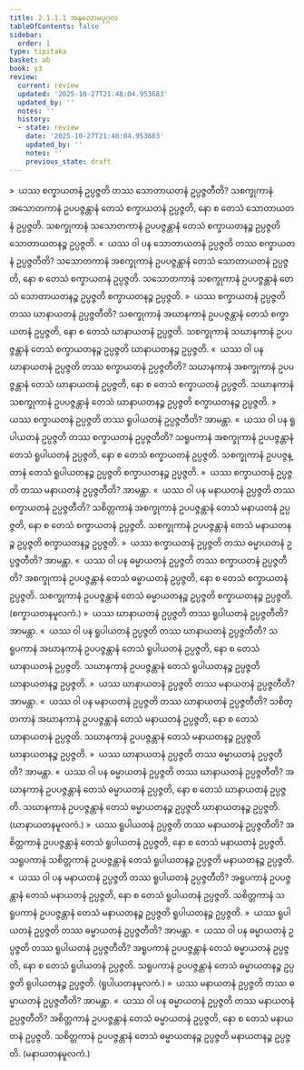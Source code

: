 ```yaml
---
title: 2.1.1.1 အနုလောမပုဂ္ဂလ
tableOfContents: false
sidebar:
  order: 1
type: tipitaka
basket: ab
book: y3
review:
  current: review
  updated: '2025-10-27T21:48:04.953683'
  updated_by: ''
  notes: ''
  history:
  - state: review
    date: '2025-10-27T21:48:04.953683'
    updated_by: ''
    notes: ''
    previous_state: draft
---
```



<ReviewStatus review={frontmatter.review} showDetails={true} />

<HypothesisAnnotation frontmatter={frontmatter} />

<DynamicBreadcrumb />

<Division number="18" book="y3" e="ch" v="33" p="81">

<Paragraph number="336" book="y3">
»  ယဿ စက္ခာယတနံ ဥပ္ပဇ္ဇတိ တဿ သောတာယတနံ ဥပ္ပဇ္ဇတီတိ?
</Paragraph>

<Paragraph number="337" book="y3">
သစက္ခုကာနံ အသောတကာနံ ဥပပဇ္ဇန္တာနံ တေသံ စက္ခာယတနံ ဥပ္ပဇ္ဇတိ, နော စ တေသံ သောတာယတနံ ဥပ္ပဇ္ဇတိ. သစက္ခုကာနံ သသောတကာနံ ဥပပဇ္ဇန္တာနံ တေသံ စက္ခာယတနဉ္စ ဥပ္ပဇ္ဇတိ သောတာယတနဉ္စ ဥပ္ပဇ္ဇတိ.
</Paragraph>

<Paragraph number="338" book="y3">
«  ယဿ ဝါ ပန သောတာယတနံ ဥပ္ပဇ္ဇတိ တဿ စက္ခာယတနံ ဥပ္ပဇ္ဇတီတိ?
</Paragraph>

<Paragraph number="339" book="y3">
သသောတကာနံ အစက္ခုကာနံ ဥပပဇ္ဇန္တာနံ တေသံ သောတာယတနံ ဥပ္ပဇ္ဇတိ, နော စ တေသံ စက္ခာယတနံ ဥပ္ပဇ္ဇတိ. သသောတကာနံ သစက္ခုကာနံ ဥပပဇ္ဇန္တာနံ တေသံ သောတာယတနဉ္စ ဥပ္ပဇ္ဇတိ စက္ခာယတနဉ္စ ဥပ္ပဇ္ဇတိ.
</Paragraph>

<Paragraph number="340" book="y3">
»  ယဿ စက္ခာယတနံ ဥပ္ပဇ္ဇတိ တဿ ဃာနာယတနံ ဥပ္ပဇ္ဇတီတိ?
</Paragraph>

<Paragraph number="341" book="y3">
သစက္ခုကာနံ အဃာနကာနံ ဥပပဇ္ဇန္တာနံ တေသံ စက္ခာယတနံ ဥပ္ပဇ္ဇတိ, နော စ တေသံ ဃာနာယတနံ ဥပ္ပဇ္ဇတိ. သစက္ခုကာနံ သဃာနကာနံ ဥပပဇ္ဇန္တာနံ တေသံ စက္ခာယတနဉ္စ ဥပ္ပဇ္ဇတိ ဃာနာယတနဉ္စ ဥပ္ပဇ္ဇတိ.
</Paragraph>

<Paragraph number="342" book="y3">
«  ယဿ ဝါ ပန ဃာနာယတနံ ဥပ္ပဇ္ဇတိ တဿ စက္ခာယတနံ ဥပ္ပဇ္ဇတီတိ?
</Paragraph>

<Paragraph number="343" book="y3">
သဃာနကာနံ အစက္ခုကာနံ ဥပပဇ္ဇန္တာနံ တေသံ ဃာနာယတနံ ဥပ္ပဇ္ဇတိ, နော စ တေသံ စက္ခာယတနံ ဥပ္ပဇ္ဇတိ. သဃာနကာနံ သစက္ခုကာနံ ဥပပဇ္ဇန္တာနံ တေသံ ဃာနာယတနဉ္စ ဥပ္ပဇ္ဇတိ စက္ခာယတနဉ္စ ဥပ္ပဇ္ဇတိ.
</Paragraph>

<Paragraph number="344" book="y3">
»  ယဿ စက္ခာယတနံ ဥပ္ပဇ္ဇတိ တဿ ရူပါယတနံ ဥပ္ပဇ္ဇတီတိ? အာမန္တာ.
</Paragraph>

<Paragraph number="345" book="y3">
«  ယဿ ဝါ ပန ရူပါယတနံ ဥပ္ပဇ္ဇတိ တဿ စက္ခာယတနံ ဥပ္ပဇ္ဇတီတိ?
</Paragraph>

<Paragraph number="346" book="y3">
သရူပကာနံ အစက္ခုကာနံ ဥပပဇ္ဇန္တာနံ တေသံ ရူပါယတနံ ဥပ္ပဇ္ဇတိ, နော စ တေသံ စက္ခာယတနံ ဥပ္ပဇ္ဇတိ. သစက္ခုကာနံ ဥပပဇ္ဇန္တာနံ တေသံ ရူပါယတနဉ္စ ဥပ္ပဇ္ဇတိ စက္ခာယတနဉ္စ ဥပ္ပဇ္ဇတိ.
</Paragraph>

<Paragraph number="347" book="y3">
»  ယဿ စက္ခာယတနံ ဥပ္ပဇ္ဇတိ တဿ မနာယတနံ ဥပ္ပဇ္ဇတီတိ? အာမန္တာ.
</Paragraph>

<Paragraph number="348" book="y3">
«  ယဿ ဝါ ပန မနာယတနံ ဥပ္ပဇ္ဇတိ တဿ စက္ခာယတနံ ဥပ္ပဇ္ဇတီတိ?
</Paragraph>

<Paragraph number="349" book="y3">
သစိတ္တကာနံ အစက္ခုကာနံ ဥပပဇ္ဇန္တာနံ တေသံ မနာယတနံ ဥပ္ပဇ္ဇတိ, နော စ တေသံ စက္ခာယတနံ ဥပ္ပဇ္ဇတိ. သစက္ခုကာနံ ဥပပဇ္ဇန္တာနံ တေသံ မနာယတနဉ္စ ဥပ္ပဇ္ဇတိ စက္ခာယတနဉ္စ ဥပ္ပဇ္ဇတိ.
</Paragraph>

<Paragraph number="350" book="y3">
»  ယဿ စက္ခာယတနံ ဥပ္ပဇ္ဇတိ တဿ ဓမ္မာယတနံ ဥပ္ပဇ္ဇတီတိ? အာမန္တာ.
</Paragraph>

<Paragraph number="351" book="y3">
«  ယဿ ဝါ ပန ဓမ္မာယတနံ ဥပ္ပဇ္ဇတိ တဿ စက္ခာယတနံ ဥပ္ပဇ္ဇတီတိ?
</Paragraph>

<Paragraph number="352" book="y3">
အစက္ခုကာနံ ဥပပဇ္ဇန္တာနံ တေသံ ဓမ္မာယတနံ ဥပ္ပဇ္ဇတိ, နော စ တေသံ စက္ခာယတနံ ဥပ္ပဇ္ဇတိ. သစက္ခုကာနံ ဥပပဇ္ဇန္တာနံ တေသံ ဓမ္မာယတနဉ္စ ဥပ္ပဇ္ဇတိ စက္ခာယတနဉ္စ ဥပ္ပဇ္ဇတိ. (စက္ခာယတနမူလကံ.)
</Paragraph>

</Division>
<Division number="19" book="y3" e="ch" v="33" p="82">

<Paragraph number="353" book="y3">
»  ယဿ ဃာနာယတနံ ဥပ္ပဇ္ဇတိ တဿ ရူပါယတနံ ဥပ္ပဇ္ဇတီတိ? အာမန္တာ.
</Paragraph>

<Paragraph number="354" book="y3">
«  ယဿ ဝါ ပန ရူပါယတနံ ဥပ္ပဇ္ဇတိ တဿ ဃာနာယတနံ ဥပ္ပဇ္ဇတီတိ?
</Paragraph>

<Paragraph number="355" book="y3">
သရူပကာနံ အဃာနကာနံ ဥပပဇ္ဇန္တာနံ တေသံ ရူပါယတနံ ဥပ္ပဇ္ဇတိ, နော စ တေသံ ဃာနာယတနံ ဥပ္ပဇ္ဇတိ. သဃာနကာနံ ဥပပဇ္ဇန္တာနံ တေသံ ရူပါယတနဉ္စ ဥပ္ပဇ္ဇတိ ဃာနာယတနဉ္စ ဥပ္ပဇ္ဇတိ.
</Paragraph>

<Paragraph number="356" book="y3">
»  ယဿ ဃာနာယတနံ ဥပ္ပဇ္ဇတိ တဿ မနာယတနံ ဥပ္ပဇ္ဇတီတိ? အာမန္တာ.
</Paragraph>

<Paragraph number="357" book="y3">
«  ယဿ ဝါ ပန မနာယတနံ ဥပ္ပဇ္ဇတိ တဿ ဃာနာယတနံ ဥပ္ပဇ္ဇတီတိ?
</Paragraph>

<Paragraph number="358" book="y3">
သစိတ္တကာနံ အဃာနကာနံ ဥပပဇ္ဇန္တာနံ တေသံ မနာယတနံ ဥပ္ပဇ္ဇတိ, နော စ တေသံ ဃာနာယတနံ ဥပ္ပဇ္ဇတိ. သဃာနကာနံ ဥပပဇ္ဇန္တာနံ တေသံ မနာယတနဉ္စ ဥပ္ပဇ္ဇတိ ဃာနာယတနဉ္စ ဥပ္ပဇ္ဇတိ.
</Paragraph>

<Paragraph number="359" book="y3">
»  ယဿ ဃာနာယတနံ ဥပ္ပဇ္ဇတိ တဿ ဓမ္မာယတနံ ဥပ္ပဇ္ဇတီတိ? အာမန္တာ.
</Paragraph>

<Paragraph number="360" book="y3">
«  ယဿ ဝါ ပန ဓမ္မာယတနံ ဥပ္ပဇ္ဇတိ တဿ ဃာနာယတနံ ဥပ္ပဇ္ဇတီတိ?
</Paragraph>

<Paragraph number="361" book="y3">
အဃာနကာနံ ဥပပဇ္ဇန္တာနံ တေသံ ဓမ္မာယတနံ ဥပ္ပဇ္ဇတိ, နော စ တေသံ ဃာနာယတနံ ဥပ္ပဇ္ဇတိ. သဃာနကာနံ ဥပပဇ္ဇန္တာနံ တေသံ ဓမ္မာယတနဉ္စ ဥပ္ပဇ္ဇတိ ဃာနာယတနဉ္စ ဥပ္ပဇ္ဇတိ. (ဃာနာယတနမူလကံ.)
</Paragraph>

</Division>
<Division number="20" book="y3" e="ch" v="33" p="83">

<Paragraph number="362" book="y3">
»  ယဿ ရူပါယတနံ ဥပ္ပဇ္ဇတိ တဿ မနာယတနံ ဥပ္ပဇ္ဇတီတိ?
</Paragraph>

<Paragraph number="363" book="y3">
အစိတ္တကာနံ ဥပပဇ္ဇန္တာနံ တေသံ ရူပါယတနံ ဥပ္ပဇ္ဇတိ, နော စ တေသံ မနာယတနံ ဥပ္ပဇ္ဇတိ. သရူပကာနံ သစိတ္တကာနံ ဥပပဇ္ဇန္တာနံ တေသံ ရူပါယတနဉ္စ ဥပ္ပဇ္ဇတိ မနာယတနဉ္စ ဥပ္ပဇ္ဇတိ.
</Paragraph>

<Paragraph number="364" book="y3">
«  ယဿ ဝါ ပန မနာယတနံ ဥပ္ပဇ္ဇတိ တဿ ရူပါယတနံ ဥပ္ပဇ္ဇတီတိ?
</Paragraph>

<Paragraph number="365" book="y3">
အရူပကာနံ ဥပပဇ္ဇန္တာနံ တေသံ မနာယတနံ ဥပ္ပဇ္ဇတိ, နော စ တေသံ ရူပါယတနံ ဥပ္ပဇ္ဇတိ. သစိတ္တကာနံ သရူပကာနံ ဥပပဇ္ဇန္တာနံ တေသံ မနာယတနဉ္စ ဥပ္ပဇ္ဇတိ ရူပါယတနဉ္စ ဥပ္ပဇ္ဇတိ.
</Paragraph>

<Paragraph number="366" book="y3">
»  ယဿ ရူပါယတနံ ဥပ္ပဇ္ဇတိ တဿ ဓမ္မာယတနံ ဥပ္ပဇ္ဇတီတိ? အာမန္တာ.
</Paragraph>

<Paragraph number="367" book="y3">
«  ယဿ ဝါ ပန ဓမ္မာယတနံ ဥပ္ပဇ္ဇတိ တဿ ရူပါယတနံ ဥပ္ပဇ္ဇတီတိ?
</Paragraph>

<Paragraph number="368" book="y3">
အရူပကာနံ ဥပပဇ္ဇန္တာနံ တေသံ ဓမ္မာယတနံ ဥပ္ပဇ္ဇတိ, နော စ တေသံ ရူပါယတနံ ဥပ္ပဇ္ဇတိ. သရူပကာနံ ဥပပဇ္ဇန္တာနံ တေသံ ဓမ္မာယတနဉ္စ ဥပ္ပဇ္ဇတိ ရူပါယတနဉ္စ ဥပ္ပဇ္ဇတိ. (ရူပါယတနမူလကံ.)
</Paragraph>

</Division>
<Division number="21" book="y3" e="ch" v="33" p="83">

<Paragraph number="369" book="y3">
»  ယဿ မနာယတနံ ဥပ္ပဇ္ဇတိ တဿ ဓမ္မာယတနံ ဥပ္ပဇ္ဇတီတိ? အာမန္တာ.
</Paragraph>

<Paragraph number="370" book="y3">
«  ယဿ ဝါ ပန ဓမ္မာယတနံ ဥပ္ပဇ္ဇတိ တဿ မနာယတနံ ဥပ္ပဇ္ဇတီတိ?
</Paragraph>

<Paragraph number="371" book="y3">
အစိတ္တကာနံ ဥပပဇ္ဇန္တာနံ တေသံ ဓမ္မာယတနံ ဥပ္ပဇ္ဇတိ, နော စ တေသံ မနာယတနံ ဥပ္ပဇ္ဇတိ. သစိတ္တကာနံ ဥပပဇ္ဇန္တာနံ တေသံ ဓမ္မာယတနဉ္စ ဥပ္ပဇ္ဇတိ မနာယတနဉ္စ ဥပ္ပဇ္ဇတိ. (မနာယတနမူလကံ.)
</Paragraph>
</Division>